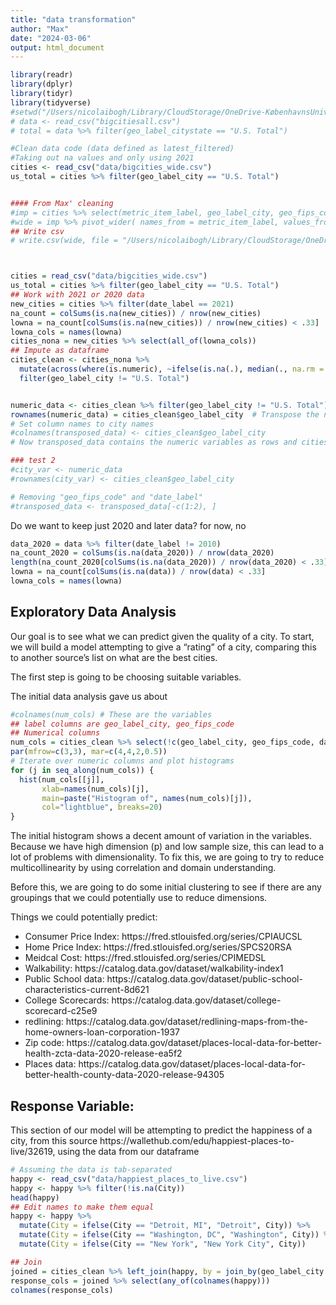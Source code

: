 ```yaml
---
title: "data transformation"
author: "Max"
date: "2024-03-06"
output: html_document
---
```


```r
library(readr)
library(dplyr)
library(tidyr)
library(tidyverse)
#setwd("/Users/nicolaibogh/Library/CloudStorage/OneDrive-KøbenhavnsUniversitet/Kandidat/UNC/STOR565 MACHINE LEARNING/StorGitHub/stor565MLproject")
# data <- read_csv("bigcitiesall.csv")
# total = data %>% filter(geo_label_citystate == "U.S. Total")
```



```r
#Clean data code (data defined as latest_filtered)
#Taking out na values and only using 2021
cities <- read_csv("data/bigcities_wide.csv")
us_total = cities %>% filter(geo_label_city == "U.S. Total")


#### From Max' cleaning
#imp = cities %>% select(metric_item_label, geo_label_city, geo_fips_code, value,date_label)
#wide = imp %>% pivot_wider( names_from = metric_item_label, values_from = value)
## Write csv
# write.csv(wide, file = "/Users/nicolaibogh/Library/CloudStorage/OneDrive-KøbenhavnsUniversitet/Kandidat/UNC/STOR565 MACHINE LEARNING/StorGitHub/stor565MLproject/bigcities_wide.csv", row.names = FALSE)



cities = read_csv("data/bigcities_wide.csv")
us_total = cities %>% filter(geo_label_city == "U.S. Total")
## Work with 2021 or 2020 data
new_cities = cities %>% filter(date_label == 2021)
na_count = colSums(is.na(new_cities)) / nrow(new_cities)
lowna = na_count[colSums(is.na(new_cities)) / nrow(new_cities) < .33]
lowna_cols = names(lowna)
cities_nona = new_cities %>% select(all_of(lowna_cols))
## Impute as dataframe
cities_clean <- cities_nona %>%
  mutate(across(where(is.numeric), ~ifelse(is.na(.), median(., na.rm = TRUE), .))) %>% 
  filter(geo_label_city != "U.S. Total")


numeric_data <- cities_clean %>% filter(geo_label_city != "U.S. Total") %>% select(!c("geo_label_city", "geo_fips_code", "date_label")) # Exclude the first column containing city names
rownames(numeric_data) = cities_clean$geo_label_city  # Transpose the numeric data
# Set column names to city names
#colnames(transposed_data) <- cities_clean$geo_label_city
# Now transposed_data contains the numeric variables as rows and cities as columns

### test 2
#city_var <- numeric_data
#rownames(city_var) <- cities_clean$geo_label_city

# Removing "geo_fips_code" and "date_label"
#transposed_data <- transposed_data[-c(1:2), ]
```

Do we want to keep just 2020 and later data? for now, no
```r
data_2020 = data %>% filter(date_label != 2010)
na_count_2020 = colSums(is.na(data_2020)) / nrow(data_2020)
length(na_count_2020[colSums(is.na(data_2020)) / nrow(data_2020) < .33])
lowna = na_count[colSums(is.na(data)) / nrow(data) < .33]
lowna_cols = names(lowna)
```

## Exploratory Data Analysis

Our goal is to see what we can predict given the quality of a city. To start, we will build a model attempting to give a "rating" of a city, comparing this to another source's list on what are the best cities. 

The first step is going to be choosing suitable variables.

The initial data analysis gave us about 

```r
#colnames(num_cols) # These are the variables
## label columns are geo_label_city, geo_fips_code
## Numerical columns
num_cols = cities_clean %>% select(!c(geo_label_city, geo_fips_code, date_label))## 88 columns
par(mfrow=c(3,3), mar=c(4,4,2,0.5))
# Iterate over numeric columns and plot histograms
for (j in seq_along(num_cols)) {
  hist(num_cols[[j]], 
       xlab=names(num_cols)[j],
       main=paste("Histogram of", names(num_cols)[j]),
       col="lightblue", breaks=20)
}
```

The initial histogram shows a decent amount of variation in the variables. Because we have high dimension (p) and low sample size, this can lead to a lot of problems with dimensionality. To fix this, we are going to try to reduce multicollinearity by using correlation and domain understanding.

Before this, we are going to do some initial clustering to see if there are any groupings that we could potentially use to reduce dimensions.



Things we could potentially predict:

- Consumer Price Index: https://fred.stlouisfed.org/series/CPIAUCSL
- Home Price Index: https://fred.stlouisfed.org/series/SPCS20RSA
- Meidcal Cost: https://fred.stlouisfed.org/series/CPIMEDSL
- Walkability: https://catalog.data.gov/dataset/walkability-index1
- Public School data: https://catalog.data.gov/dataset/public-school-characteristics-current-8d621
- College Scorecards: https://catalog.data.gov/dataset/college-scorecard-c25e9
- redlining: https://catalog.data.gov/dataset/redlining-maps-from-the-home-owners-loan-corporation-1937
- Zip code: https://catalog.data.gov/dataset/places-local-data-for-better-health-zcta-data-2020-release-ea5f2
- Places data: https://catalog.data.gov/dataset/places-local-data-for-better-health-county-data-2020-release-94305


## Response Variable: 

This section of our model will be attempting to predict the happiness of a city, from this source https://wallethub.com/edu/happiest-places-to-live/32619, using the data from our dataframe

```r
# Assuming the data is tab-separated
happy <- read_csv("data/happiest_places_to_live.csv")
happy <- happy %>% filter(!is.na(City))
head(happy)
## Edit names to make them equal
happy <- happy %>%
  mutate(City = ifelse(City == "Detroit, MI", "Detroit", City)) %>% 
  mutate(City = ifelse(City == "Washington, DC", "Washington", City)) %>% 
  mutate(City = ifelse(City == "New York", "New York City", City))
```

```r
## Join 
joined = cities_clean %>% left_join(happy, by = join_by(geo_label_city == City))
response_cols = joined %>% select(any_of(colnames(happy)))
colnames(response_cols)
```


